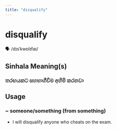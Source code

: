 ```yaml
---
title: "disqualify"
---
```


# disqualify

🗣️ /dɪsˈkwɒlɪfaɪ/

## Sinhala Meaning(s)

### තරඟයකට සහභාගීවීම අහිමි කරනවා

## Usage

### ~ someone/something (from something)

- I will disqualify anyone who cheats on the exam.

